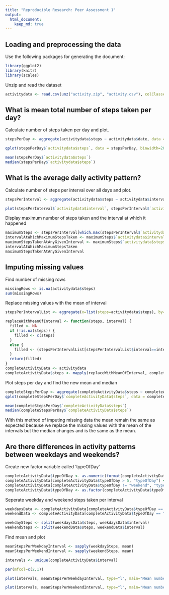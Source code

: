 ```yaml
---
title: "Reproducible Research: Peer Assessment 1"
output: 
  html_document:
    keep_md: true
---
```



## Loading and preprocessing the data
Use the following packages for generating the document:

```r
library(ggplot2)
library(knitr)
library(scales)
```

Unzip and read the dataset
```r
activitydata <- read.csv(unz("activity.zip", "activity.csv"), colClasses = c("numeric", "Date", "numeric"))
```

## What is mean total number of steps taken per day?

Calculate number of steps taken per day and plot.
```r
stepsPerDay <- aggregate(activitydata$steps ~ activitydata$date, data = activitydata , FUN = sum, na.action = na.omit)

qplot(stepsPerDay$`activitydata$steps`, data = stepsPerDay, binwidth=2000, xlab = "Number of steps", ylab = "Count")

mean(stepsPerDay$`activitydata$steps`)
median(stepsPerDay$`activitydata$steps`)
```


## What is the average daily activity pattern?

Calculate number of steps per interval over all days and plot.

```r
stepsPerInterval <- aggregate(activitydata$steps ~ activitydata$interval, data = activitydata , FUN = mean, na.action = na.omit)

plot(stepsPerInterval$`activitydata$interval`, stepsPerInterval$`activitydata$steps`, type = "l", xlab = "Interval", ylab = "Mean number of steps")
```

Display maximum number of steps taken and the interval at which it happened
```r
maximumSteps <- stepsPerInterval[which.max(stepsPerInterval$`activitydata$steps`), ]
intervalAtWhichMaximumStepsTaken <- maximumSteps$`activitydata$interval`
maximumStepsTakenAtAnyGivenInterval <- maximumSteps$`activitydata$steps`
intervalAtWhichMaximumStepsTaken
maximumStepsTakenAtAnyGivenInterval
```

## Imputing missing values
Find number of missing rows
```r
missingRows <- is.na(activitydata$steps)
sum(missingRows)
```

Replace missing values with the mean of interval
```r
stepsPerIntervalList <- aggregate(x=list(steps=activitydata$steps), by=list(interval=activitydata$interval), FUN=mean, na.rm=TRUE)

replaceWithMeanOfInterval <- function(steps, interval) {
  filled <- NA
  if (!is.na(steps)) {
    filled <- c(steps)
  }
  else {
    filled <- (stepsPerIntervalList[stepsPerIntervalList$interval==interval, "steps"])
  }
  return(filled)
}
completeActivityData <- activitydata
completeActivityData$steps <- mapply(replaceWithMeanOfInterval, completeActivityData$steps, completeActivityData$interval)
```

Plot steps per day and find the new mean and median
```r
completeStepsPerDay <- aggregate(completeActivityData$steps ~ completeActivityData$date, data = completeActivityData , FUN = sum, na.action = na.omit)
qplot(completeStepsPerDay$`completeActivityData$steps`, data = completeStepsPerDay, binwidth=2000, xlab = "Number of steps", ylab = "Count")

mean(completeStepsPerDay$`completeActivityData$steps`)
median(completeStepsPerDay$`completeActivityData$steps`)
```

With this method of imputing missing data the mean remain the same as expected because we replace the missing values with the mean of the intervals but the median changes and is the same as the mean.

## Are there differences in activity patterns between weekdays and weekends?
Create new factor variable called 'typeOfDay'
```r
completeActivityData$typeOfDay <- as.numeric(format(completeActivityData$date, "%u"))
completeActivityData[completeActivityData$typeOfDay > 5, "typeOfDay"] <- "weekend"
completeActivityData[completeActivityData$typeOfDay != "weekend", "typeOfDay"] <- "weekday"
completeActivityData$typeOfDay <- as.factor(completeActivityData$typeOfDay)
```

Seperate weekday and weekend steps taken per interval 
```r
weekdaysData <- completeActivityData[completeActivityData$typeOfDay == "weekday", ]
weekendData <- completeActivityData[completeActivityData$typeOfDay == "weekend", ]

weekdaySteps <- split(weekdaysData$steps, weekdaysData$interval)
weekendSteps <- split(weekendData$steps, weekendData$interval)
```

Find mean and plot
```r
meanStepsPerWeekdayInterval <- sapply(weekdaySteps, mean)
meanStepsPerWeekendInterval <- sapply(weekendSteps, mean)

intervals <- unique(completeActivityData$interval)

par(mfcol=c(2,1))

plot(intervals, meanStepsPerWeekdayInterval, type="l", main="Mean number of steps per weekday interval", xlab="Interval", ylab="Number of steps", lwd=2)

plot(intervals, meanStepsPerWeekendInterval, type="l", main="Mean number of steps per weekend interval", xlab="Interval", ylab="Number of steps", lwd=2)
```
